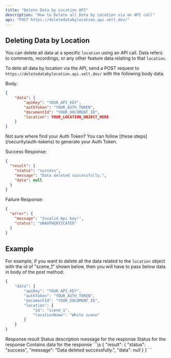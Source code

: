 ```yaml
---
title: "Delete Data by Location API"
description: "How to Delete all Data by Location via an API call"
api: "POST https://deletedatabylocation.api.velt.dev/"
---
```




## Deleting Data by Location

You can delete all data at a specific `location` using an API call. Data refers to comments, recordings, or any other feature data relating to that `location`.


To dete all data by location via the API, send a POST request to `https://deletedatabylocation.api.velt.dev/` with the following body data.

Body:

```JSON
{
    "data": {
        "apiKey": "YOUR_API_KEY",
        "authToken": "YOUR_AUTH_TOKEN",
        "documentId": "YOUR_DOCUMENT_ID",
        "location": YOUR_LOCATION_OBJECT_HERE
    }
}
```

<Info>
Not sure where find your Auth Token? You can follow [these steps](/security/auth-tokens) to generate your Auth Token.
</Info>

Success Response:

```JSON
{
  "result": {
    "status": "success",
    "message": "Data deleted successfully.",
    "data": null
  }
}
```


Failure Response:

```JSON
{
  "error": {
    "message": "Invalid Api key!",
    "status": "UNAUTHENTICATED"
  }
}
```



## Example

For example, if you want to delete all the data related to the `location` object with the id of "scene_1" shown below, then you will have to pass below data in body of the post method:

```jsx
{
    "data": {
        "apiKey": "YOUR_API_KEY",
        "authToken": "YOUR_AUTH_TOKEN",
        "documentId": "YOUR_DOCUMENT_ID",
        "location": {
            "id": "scene_1",
            "locationName": "White scene"
        }
    }
}
```

<ResponseField name="result" type="object">
Response result
</ResponseField>

<Expandable title="result" defaultOpen={true}>


<ResponseField name="message" type="string">
Status description message for the response
</ResponseField>

<ResponseField name="status" type="string">
Status for the response
</ResponseField>


<ResponseField name="data" type="object">
Contains data for the response
</ResponseField>


</Expandable>




<ResponseExample>
```js
{
  "result": {
    "status": "success",
    "message": "Data deleted successfully.",
    "data": null
  }
}
```
</ResponseExample>